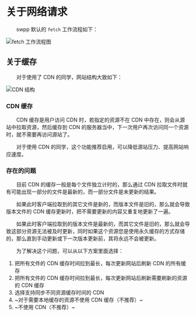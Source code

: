 # 关于网络请求

&emsp;&emsp;swpp 默认的 `fetch` 工作流程如下：

![fetch 工作流程图](/image/features/fetch.png)

## 关于缓存

&emsp;&emsp;对于使用了 CDN 的同学，网站结构大致如下：

![CDN 结构](/image/features/cdn.png)

### CDN 缓存

&emsp;&emsp;CDN 缓存是用户访问 CDN 时，若指定的资源不在 CDN 中存在，则会从源站中拉取资源，然后缓存到 CDN 的服务器当中，下一次用户再次访问同一个资源时，就不需要再访问源站了。

&emsp;&emsp;对于使用 CDN 的同学，这个功能推荐启用，可以降低源站压力、提高网站响应速度。

### 存在的问题

&emsp;&emsp;目前 CDN 的缓存一般是每个文件独立计时的，那么通过 CDN 拉取文件时就有可能出现一部分的文件是最新的，而一部分文件是未更新的结果。

&emsp;&emsp;如果此时客户端拉取到的其它文件是新的，而版本文件是旧的，那么就会导致版本文件的 CDN 缓存更新时，把不需要更新的内容又重复地更新了一遍。

&emsp;&emsp;如果此时客户端拉取到的版本文件是最新的，而其它文件是旧的，那么就会导致这部分资源无法被及时更新，同时如果这个资源您是使用永久缓存的方式存储的，那么直到手动更新或下一次版本更新前，其将永远不会被更新。

&emsp;&emsp;为了解决这个问题，可以从以下方案里面选择：

1. 把所有文件的 CDN 缓存时间拉到最长，每次更新网站后刷新 CDN 的所有缓存
2. 把所有文件的 CDN 缓存时间拉到最长，每次更新网站后刷新需要刷新的资源的 CDN 缓存
3. 选择支持同步不同资源缓存时间的 CDN
4. ~对于需要本地缓存的资源不使用 CDN 缓存（不推荐）~
5. ~不使用 CDN（不推荐）~